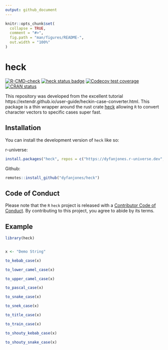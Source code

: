 ```yaml
---
output: github_document
---
```


<!-- README.md is generated from README.Rmd. Please edit that file -->

```r
knitr::opts_chunk$set(
  collapse = TRUE,
  comment = "#>",
  fig.path = "man/figures/README-",
  out.width = "100%"
)
```

# heck

<!-- badges: start -->
[![R-CMD-check](https://github.com/DyfanJones/heck/actions/workflows/R-CMD-check.yaml/badge.svg)](https://github.com/DyfanJones/heck/actions/workflows/R-CMD-check.yaml)
[![heck status badge](https://dyfanjones.r-universe.dev/badges/heck)](https://dyfanjones.r-universe.dev/heck)
[![Codecov test coverage](https://codecov.io/gh/DyfanJones/heck/branch/master/graph/badge.svg)](https://app.codecov.io/gh/DyfanJones/heck?branch=master)
[![CRAN status](https://www.r-pkg.org/badges/version/heck)](https://CRAN.R-project.org/package=heck)
<!-- badges: end -->

This repository was developed from the excellent tutorial https://extendr.github.io/user-guide/heckin-case-converter.html. This package is a thin wrapper around the rust crate [heck](https://github.com/withoutboats/heck) allowing `R` to convert character vectors to specific cases super fast.

## Installation

You can install the development version of `heck` like so:

r-universe:
```r
install.packages("heck", repos = c("https://dyfanjones.r-universe.dev", "https://cran.r-project.org"))
```

Github:
``` r
remotes::install_github("dyfanjones/heck")
```

## Code of Conduct
  
Please note that the `R` `heck` project is released with a [Contributor Code of Conduct](https://contributor-covenant.org/version/2/1/CODE_OF_CONDUCT.html). By contributing to this project, you agree to abide by its terms.

## Example

```r
library(heck)


x <- "Demo String"

to_kebab_case(x)

to_lower_camel_case(x)

to_upper_camel_case(x)

to_pascal_case(x)

to_snake_case(x)

to_snek_case(x)

to_title_case(x)

to_train_case(x)

to_shouty_kebab_case(x)

to_shouty_snake_case(x)
```
